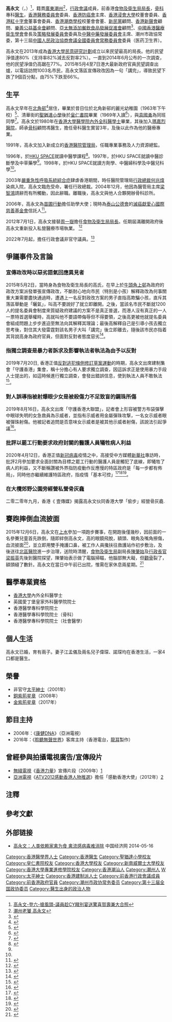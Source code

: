 {{Infobox_officeholder
| honorific-prefix = [[醫生|Dr]]
| name=高永文
| native_name=Ko Wing-man
| honorific-suffix = [[金紫荊星章|GBS]] [[太平紳士|JP]] [[醫生|醫生]]
| original_name = 
| image=Ko Wing-man 2018.jpg
| imagesize= 200px
| caption=
| nationality={{CHN-HKG}}
| office = [[香港行政會議成員列表|香港行政會議成員]]<br />{{small|非官守議員}}
| term_start = 2022年7月1日
| term_end = 
| appointed = [[李家超|李家超]]
| office2={{HKSAR}}第2任[[食物及衛生局|食物及衛生局]]局長
| term_start2=2012年7月1日
| term_end2=2017年6月30日
| predecessor2=[[周一嶽|周一嶽]]
| successor2   =[[陳肇始|陳肇始]]
| birth_date= {{birth_date_and _age|1957|6|16}}
| birth_place= {{BHKG}}
| death_date  =
| death_place =
| spouse     = 江孟儀
| religion   = 
| educate    = 
*[[聖猶達小學|聖猶達小學]]
*[[皇仁書院|皇仁書院]]
*[[香港大學|香港大學]][[內外全科醫學士|內外全科醫學士]]
*[[新南威爾斯大學|新南威爾斯大學]]健康行政碩士
| signature = Ko Wing Man's signature.png
}}

'''高永文'''{{GBSHK}}{{JP}}（{{lang-en|Ko Wing-man}}，{{bd|1957年|6月16日||}}）<ref>[https://www.hk01.com/%E6%B8%AF%E8%81%9E/98464/%E9%AB%98%E6%B0%B8%E6%96%87-%E7%99%BB%E5%85%AD-%E6%90%B6%E9%A2%A8%E9%A0%AD-%E8%AD%B0%E5%93%A1%E8%B6%81CY%E9%A4%9E%E5%88%A5%E5%AE%B4%E9%80%81%E9%A9%9A%E5%96%9C%E8%B3%80%E5%A3%BD%E5%85%BC%E5%A4%A7%E5%90%88%E7%85%A7 高永文-登六-搶風頭-議員趁CY餞別宴送驚喜賀壽兼大合照]</ref>，籍貫[[廣東|廣東]][[潮州|潮州]]<ref>[http://www.hkheadline.com/culture/culture_content.asp?contid=21895&srctype=g 潮州老饕 高永文]</ref>，[[香港特別行政區行政會議|行政會議]]成員，前香港[[食物及衛生局局長|食物及衛生局局長]]，[[骨科|骨科]]專科[[醫生|醫生]]，[[香港醫務委員會|香港醫務委員會]]委員、[[南朗醫院|香港防癌會]]主席、[[香港浸會大學|香港浸會大學]]校董會委員、[[香港紅十字會|香港紅十字會]]董事會委員、[[香港潮商學校|香港潮商學校]]校董會會董、[[新民黨_(香港)|新民黨]]顧問、[[香港新聲會|香港新聲會]]顧問、[[樂善公益基金會|樂善公益基金會]]顧問、[[亞太無添加餐飲食品發展促進會|亞太無添加餐飲食品發展促進會]]顧問<ref>{{Cite web|title=Anti Additive Association|url=https://www.anti-a.org/tw/advisorry-board/|work=Anti Additive Association 無添加餐飲食品發展促進會|accessdate=2019-01-27|language=en-US|archive-url=https://web.archive.org/web/20190128082729/https://www.anti-a.org/tw/advisorry-board/|archive-date=2019-01-28|dead-url=yes}}</ref>、[[中國香港醫療衛生學會|中國香港醫療衛生學會]]會長及[[策略發展委員會|策略發展委員會]]委員及[[中醫中藥發展委員會|中醫中藥發展委員會]]主席、潮州市政協常委，第十三屆[[中國人民政治協商會議全國委員會常務委員會|中國人民政治協商會議全國委員會常務委員會]]委員（医药卫生界）。

高永文在2013年成為[[香港大學民意研究計劃|香港大學民意研究計劃]]成立以來民望最高的局長。他的民望淨值達80%（支持率82%減去反對率2%）。一直到2014年6月公布的一次調查，他的民望淨值仍高踞在77%。2015年5月4至7日港大最新政府官員民望調查出爐，以電話訪問1003名巿民，高永文落區宣傳政改因為一句「講完」，導致民望下跌了9個百分點，由75%下跌至66%。

==生平==
高永文早年在[[北角邨|北角邨]]<ref>{{Cite web |url=http://www.youtube.com/watch?v=AlhEXs80Fgk |title=RTHK香港故事第18輯03：由春秧街說起 2011-12-26 |accessdate=2013-01-02 |archive-date=2013-09-25 |archive-url=https://web.archive.org/web/20130925203221/http://www.youtube.com/watch?v=AlhEXs80Fgk |dead-url=no }}</ref>居住，畢業於昔日位於北角新邨的麗光幼稚園（1963年下午校）<ref>{{cite news |title=十三校行畢業禮 |url=https://mmis.hkpl.gov.hk/coverpage/-/coverpage/view?_coverpage_WAR_mmisportalportlet_hsf=%E7%95%A2%E6%A5%AD%E7%A6%AE&_coverpage_WAR_mmisportalportlet_actual_q=%28%20verbatim_dc.collection%3A%28%22Old%5C%20HK%5C%20Newspapers%22%29%20%29%20AND+%28%20%28%20allTermsMandatory%3A%28true%29%20OR+all_dc.title%3A%28%E7%95%A2%E6%A5%AD%E7%A6%AE%29%20OR+all_dc.creator%3A%28%E7%95%A2%E6%A5%AD%E7%A6%AE%29%20OR+all_dc.contributor%3A%28%E7%95%A2%E6%A5%AD%E7%A6%AE%29%20OR+all_dc.subject%3A%28%E7%95%A2%E6%A5%AD%E7%A6%AE%29%20OR+fulltext%3A%28%E7%95%A2%E6%A5%AD%E7%A6%AE%29%20OR+all_dc.description%3A%28%E7%95%A2%E6%A5%AD%E7%A6%AE%29%20%29%20%29&_coverpage_WAR_mmisportalportlet_sort_field=dc.publicationdate_bsort&p_r_p_-1078056564_c=QF757YsWv5%2FH7zGe%2FKF%2BFOnG5K3GOEYL&_coverpage_WAR_mmisportalportlet_o=1426&_coverpage_WAR_mmisportalportlet_sort_order=desc&_coverpage_WAR_mmisportalportlet_filter=dc.publicationdate_dt%3A%5B1960-01-01T00%3A00%3A00Z+TO+1969-12-31T15%3A59%3A59Z%5D |page=13 |language= |publisher=華僑日報 | date=1963-07-27 |accessdate=2022-04-24 |quote= }}</ref>、清華街的[[聖猶達小學|聖猶達小學]]{{noteTag|資料出自2013年出版的《天主教聖猶達堂St Jude's Church 建堂六十周年紀念特刊 1953-2013》〈綿綿60年 情繫北角歷變遷──記聖猶達堂口述歷史〉第23頁：「「那時聖猶達屬私立學校，每月學費20元，所以學生多數有點家底；再加上街坊多數認為天主教區辦學認真，雖然學費貴但報名也要排長龍呢。」在1958至1968年擔任聖猶達堂助理司鐸的楊慶松神父，在牧職之餘也要在小學教聖經科。‧‧‧‧‧‧還有一位聖猶達校友必須提及的，就是衛生及福利局局長高永文。楊神父依稀記得，高永文小時候十分乖巧，不過當時身形較為瘦削。」。}}後於[[皇仁書院|皇仁書院]]畢業（1969年入讀<ref>{{cite news |title=葛量洪港政府 兩獎學金名單 |url=https://mmis.hkpl.gov.hk/coverpage/-/coverpage/view?_coverpage_WAR_mmisportalportlet_hsf=%E7%95%A2%E6%A5%AD%E7%A6%AE&_coverpage_WAR_mmisportalportlet_actual_q=%28%20verbatim_dc.collection%3A%28%22Old%5C%20HK%5C%20Newspapers%22%29%20%29%20AND+%28%20%28%20allTermsMandatory%3A%28true%29%20OR+all_dc.title%3A%28%E7%95%A2%E6%A5%AD%E7%A6%AE%29%20OR+all_dc.creator%3A%28%E7%95%A2%E6%A5%AD%E7%A6%AE%29%20OR+all_dc.contributor%3A%28%E7%95%A2%E6%A5%AD%E7%A6%AE%29%20OR+all_dc.subject%3A%28%E7%95%A2%E6%A5%AD%E7%A6%AE%29%20OR+fulltext%3A%28%E7%95%A2%E6%A5%AD%E7%A6%AE%29%20OR+all_dc.description%3A%28%E7%95%A2%E6%A5%AD%E7%A6%AE%29%20%29%20%29&_coverpage_WAR_mmisportalportlet_sort_field=dc.publicationdate_bsort&p_r_p_-1078056564_c=QF757YsWv59f%2BqmPwqsIkMnQymXQNwJo&_coverpage_WAR_mmisportalportlet_o=70&_coverpage_WAR_mmisportalportlet_sort_order=desc&_coverpage_WAR_mmisportalportlet_filter=dc.publicationdate_dt%3A%5B1960-01-01T00%3A00%3A00Z+TO+1969-12-31T15%3A59%3A59Z%5D |page=12 |language= |publisher=華僑日報 | date=1969-08-23 |accessdate=2022-03-04 |quote= }}</ref>），與[[袁國勇|袁國勇]]為同班同學<ref>{{web reference|URL=http://jet.my-magazine.me/article/detail/interview/9636|title=高永文 高材生退學了|work=東周網|year=2017年|date=7月31日|accessdate=2017-10-30|archive-date=2017-11-07|archive-url=https://web.archive.org/web/20171107055603/http://jet.my-magazine.me/article/detail/interview/9636|dead-url=no}}</ref>。高永文於1980年在[[香港大學醫學院|香港大學醫學院]][[內外全科醫學士|內外全科醫學士]]畢業，其後加入[[瑪嘉烈醫院|瑪嘉烈醫院]]，師承[[骨科|骨科]]顧問馮醫生，擔任骨科醫生實習3年，及後以此作為他的醫療專業。

1991年，高永文加入新成立的[[香港醫院管理局|香港醫院管理局]]，任職專業事務及人力資源總監。

1996年，於[[HKU_SPACE|HKU SPACE]]就讀中醫學課程<ref name="youtube.com">{{Cite web |url=https://www.youtube.com/watch?v=HUNbAp8ASd8 |title=高永文《天人合一》【HKU SPACE 60週年「活 ‧ 學空間」短片】 |access-date=2017-07-16 |archive-date=2021-10-04 |archive-url=https://web.archive.org/web/20211004091208/https://www.youtube.com/watch?v=HUNbAp8ASd8 |dead-url=no }}</ref>。1997年，於HKU SPACE就讀中醫診斷學及中草藥學<ref name="youtube.com"/>。1998年，於HKU SPACE就讀方劑學、中醫婦科學及中醫兒科學<ref name="youtube.com"/>。

2003年[[嚴重急性呼吸系統綜合症|嚴重急性呼吸系統綜合症]]肆虐香港期間，時任醫院管理局[[行政總裁|行政總裁]][[何兆煒|何兆煒]]染病入院，高永文臨危受命，署任行政總裁。2004年12月，他因為醫管局主席[[梁智鴻|梁智鴻]]請辭而有所觸動，因此辭職。離職後，高永文與他人合夥開辦骨科診所。

2006年，高永文為[[苗圃行動|苗圃行動]]擔任助學大使；現時為[[泰山公德會|泰山公德會]]的[[滅癌獻愛心國際慈善基金會|滅癌獻愛心國際慈善基金會]]信託人<ref>{{Cite web |url=http://www.taishan-international.org/profile.html |title=泰山公德會 |access-date=2007-07-12 |archive-date=2007-08-20 |archive-url=https://web.archive.org/web/20070820094137/http://www.taishan-international.org/profile.html |dead-url=no }}</ref>。

2012年7月1日，高永文接替[[周一嶽|周一嶽]]擔任[[食物及衛生局局長|食物及衛生局局長]]。任期屆滿離開政府後高永文重新投入私營醫療市場執業。 <ref>{{cite news|url=https://china.hket.com/article/2081354/%E4%B8%AD%E7%BE%8E%E8%B2%BF%E6%88%B0%E7%B7%A9%E5%92%8C%20%E5%82%B3%E4%BA%AC%E6%9C%89%E6%A2%9D%E4%BB%B6%E6%89%B9%E9%AB%98%E9%80%9A%E4%BD%B5%E8%B3%BC|title=高永文邵善波轉職私醫及基金會執董　港府：不構成利益衝突|publisher=經濟日報|date=2018-05-18|accessdate=2018-05-27|archive-date=2018-05-27|archive-url=https://web.archive.org/web/20180527143338/https://china.hket.com/article/2081354/%E4%B8%AD%E7%BE%8E%E8%B2%BF%E6%88%B0%E7%B7%A9%E5%92%8C%20%E5%82%B3%E4%BA%AC%E6%9C%89%E6%A2%9D%E4%BB%B6%E6%89%B9%E9%AB%98%E9%80%9A%E4%BD%B5%E8%B3%BC|dead-url=no}}</ref>

2022年7月起，擔任行政會議非官守議員。<ref>{{cite web|url=https://news.rthk.hk/rthk/ch/component/k2/1654193-20220622.htm |title=新一屆行政會議成員名單公布　葉劉淑儀任召集人 |publisher=香港電台網站|date=2022-06-22|accessdate=2022-06-25}}</ref>

==爭議事件及言論==

===宣傳政改時以惡劣語氣回應異見者===
2015年5月2日，當時身為食物及衛生局長的高氏，在早上於[[牛頭角上邨|牛頭角上邨]]為政府的政改方案派發單張宣傳政改，不斷耐心地向市民（特別是小孩）解釋政改為何事關重大兼需要盡快通過時，遭遇上一名反對政改方案的男子直指高欺騙小孩，直斥其落區舉動是「曬氣」，叫高不要說好了就立即離開。之後，當該名市民不斷就1200人的提名委員會制度來質疑政府建議的方案不是真正普選，而港人沒有真正的一人一票特首選舉權時，高就叫他不要語帶侮辱但不得要領，之後高更被他就提名委員會組成問題上步步進迫至無法向其解釋其理論；最後高解釋自己是引導小孩去獨立思考後，對住其大發雷霆對該名男子大叫「講完」後立即離去，隨後該市民亦指着其背說高身為政府官員，但面對反對者態度惡劣<ref name="Apple Daily 20150503'">{{cite web|title=推銷政改被指「呃細路」高永文突情緒失控|url=https://hk.news.appledaily.com/local/daily/article/20150503/19134171|accessdate=2020-04-12|archive-date=2020-04-12|archive-url=https://web.archive.org/web/20200412110336/https://hk.news.appledaily.com/local/daily/article/20150503/19134171|dead-url=no}}</ref>。

===指獨立調查是暴力者訴求及影響執法者執法為由予以反對===
2019年7月20日, 香港正值[[反對逃犯條例修訂草案運動|反對逃犯條例修訂草案運動]]的時期，高永文出席建制集會「守護香港」集會，稱十分擔心有人要求獨立調查，因這訴求正是使用暴力手段人士提出的，如這時候進行獨立調查，會發出錯誤信息，使到執法人員不敢執法<ref>{{cite web |title=高永文：如獨立調查，警察不敢執法 |url=https://thestandnews.com/politics/%E5%87%BA%E5%B8%AD%E5%BB%BA%E5%88%B6%E9%9B%86%E6%9C%83-%E9%AB%98%E6%B0%B8%E6%96%87-%E5%A6%82%E7%8D%A8%E7%AB%8B%E8%AA%BF%E6%9F%A5-%E8%AD%A6%E5%AF%9F%E4%B8%8D%E6%95%A2%E5%9F%B7%E6%B3%95-%E7%9B%A7%E5%AF%B5%E8%8C%82-%E5%B0%8D%E6%9A%B4%E5%8A%9B%E9%9B%B6%E5%AE%B9%E5%BF%8D/ |date=2019年7月20日 |accessdate=2019年8月18日 |archive-date=2019年8月14日 |archive-url=https://web.archive.org/web/20190814215645/https://thestandnews.com/politics/%E5%87%BA%E5%B8%AD%E5%BB%BA%E5%88%B6%E9%9B%86%E6%9C%83-%E9%AB%98%E6%B0%B8%E6%96%87-%E5%A6%82%E7%8D%A8%E7%AB%8B%E8%AA%BF%E6%9F%A5-%E8%AD%A6%E5%AF%9F%E4%B8%8D%E6%95%A2%E5%9F%B7%E6%B3%95-%E7%9B%A7%E5%AF%B5%E8%8C%82-%E5%B0%8D%E6%9A%B4%E5%8A%9B%E9%9B%B6%E5%AE%B9%E5%BF%8D/ |dead-url=no }}{{zh-hant}}</ref>。

===對人誤導指被射爆眼少女是被殺傷力不足致盲的鋼珠所傷===

2019年8月16日，高永文出席「守護香港大聯盟」，記者會上形容被警方布袋彈擊中眼球失明的女急救員為示威者，並指有示威者用金屬彈珠攻撃，一名女示威者眼被彈珠射傷。他被記者追問是否意味女示威者是被其他示威者射傷，該說法引起爭議<ref>{{cite web |title=【811衝突】提眼中槍女遭彈珠傷引爭議　高永文：無意指由誰造成 |url=https://www.hk01.com/%E6%94%BF%E6%83%85/364800/811%E8%A1%9D%E7%AA%81-%E6%8F%90%E7%9C%BC%E4%B8%AD%E6%A7%8D%E5%A5%B3%E9%81%AD%E5%BD%88%E7%8F%A0%E5%82%B7%E5%BC%95%E7%88%AD%E8%AD%B0-%E9%AB%98%E6%B0%B8%E6%96%87-%E7%84%A1%E6%84%8F%E6%8C%87%E7%94%B1%E8%AA%B0%E9%80%A0%E6%88%90 |date=2019年8月17日 |accessdate=2019年8月30日 |archive-date=2019年8月30日 |archive-url=https://web.archive.org/web/20190830055031/https://www.hk01.com/%E6%94%BF%E6%83%85/364800/811%E8%A1%9D%E7%AA%81-%E6%8F%90%E7%9C%BC%E4%B8%AD%E6%A7%8D%E5%A5%B3%E9%81%AD%E5%BD%88%E7%8F%A0%E5%82%B7%E5%BC%95%E7%88%AD%E8%AD%B0-%E9%AB%98%E6%B0%B8%E6%96%87-%E7%84%A1%E6%84%8F%E6%8C%87%E7%94%B1%E8%AA%B0%E9%80%A0%E6%88%90 |dead-url=no }}{{zh-hant}}</ref>。

===批評以罷工行動要求政府封關的醫護人員犧牲病人利益===
2020年4月12日，香港正值[[嚴重急性呼吸系統綜合症冠狀病毒2型|新冠病毒]]疫情之中，高接受中方媒體[[新華社|新華社]]專訪時，批評2月參加要求全面封關為目標之罷工行動的醫護人員是觸犯了底線，即犧牲了病人的利益，又不斷稱讚被外界指防疫動作反應慢的特區政府是「每一步都有佈局」，同時他亦繼續維護特區政府，指疫情「基本可控」<ref>{{Cite web|title=從「非典」到新冠 高永文親歷的兩次抗疫 - 香港文匯網|url=http://news.wenweipo.com/2020/04/12/IN2004120060.htm|accessdate=2021-04-27|work=news.wenweipo.com|archive-date=2021-04-27|archive-url=https://web.archive.org/web/20210427012221/http://news.wenweipo.com/2020/04/12/IN2004120060.htm|dead-url=no}}</ref><ref>{{Cite web|title=专访港区全国政协委员高永文 “把脉”疫后大湾区医疗|url=http://ehsxtlt.com/65885441/724/I/W0yCV0Fc/2fkqo/3.html|accessdate=2021-04-27|work=ehsxtlt.com|archive-date=2021-04-27|archive-url=https://web.archive.org/web/20210427012220/http://ehsxtlt.com/65885441/724/I/W0yCV0Fc/2fkqo/3.html|dead-url=no}}</ref><ref>{{Cite web|title=保護病人是天職 高永文抨醫護罷工|url=https://std.stheadline.com/politics/article/1260845/政治-新聞-保護病人是天職-高永文抨醫護罷工|accessdate=2021-04-27|last=星島日報|work=std.stheadline.com|language=zh-Hant-HK|archive-date=2021-04-29|archive-url=https://web.archive.org/web/20210429093319/https://std.stheadline.com/politics/article/1260845/%E6%94%BF%E6%B2%BB-%E6%96%B0%E8%81%9E-%E4%BF%9D%E8%AD%B7%E7%97%85%E4%BA%BA%E6%98%AF%E5%A4%A9%E8%81%B7-%E9%AB%98%E6%B0%B8%E6%96%87%E6%8A%A8%E9%86%AB%E8%AD%B7%E7%BD%B7%E5%B7%A5|dead-url=no}}</ref>。

===在大欖郊野公園旁經營私營骨灰龕===

二零二零年九月，香港《 壹傳媒》揭露高永文伙同香港大學「偷步」經營骨灰龕.

==賽跑摔倒血流披面==
2015年12月6日，高永文在[[上水|上水]]參加一項跑步賽事，在開跑後僅幾秒，因前面的一名參賽兒童首先跌倒，隨即絆倒高永文，高的眼鏡飛脫，額頭、眼角及嘴角擦傷，血流披面<ref>{{cite web |title=高永文跑步賽事跌倒受傷送院 |url=http://news.rthk.hk/rthk/ch/component/k2/1227913-20151206.htm?spTabChangeable=0 |publisher=[[香港電台|香港電台]] |date=2015年12月6日 |accessdate=2016年11月26日 |archive-date=2015年12月8日 |archive-url=https://web.archive.org/web/20151208132730/http://news.rthk.hk/rthk/ch/component/k2/1227913-20151206.htm?spTabChangeable=0 |dead-url=no }}{{zh-hant}}</ref>，並立即用雙手掩護口鼻，被工作人員攙扶往救護站作初步敷治，及後送往[[北區醫院|北區醫院]]進一步治理，送院時清醒，[[食物及衛生局|食物及衛生局]]副局長[[陳肇始|陳肇始]]及[[香港特首|行政長官]][[梁振英|梁振英]]先後到醫院探望，陳肇始表示做了電腦掃瞄，他腦部無大礙，但[[顴骨|顴骨]]裂了，額頭縫了數針。高永文在當日中午前已出院，惟需在家休息兩星期。<ref>{{cite web |title=【推介影片】高永文跑步賽跌倒 額頭流血 |url=http://news.rthk.hk/rthk/ch/component/k2/1227916-20151206.htm?spTabChangeable=0 |publisher=[[香港電台|香港電台]] |date=2015年12月6日 |accessdate=2016年11月26日 |archive-date=2015年12月8日 |archive-url=https://web.archive.org/web/20151208112940/http://news.rthk.hk/rthk/ch/component/k2/1227916-20151206.htm?spTabChangeable=0 |dead-url=no }}{{zh-hant}}</ref>

==醫學專業資格==
*[[香港大學|香港大學]]內外全科醫學士
*英國愛丁堡皇家外科醫學院院士
*香港醫學專科學院院士
*香港醫學專科學院院士（骨科）
*香港醫學專科學院院士（社會醫學）

==個人生活==
高永文已婚，育有兩子。妻子江孟儀及兩名兒子偉琛、諾琛均在香港生活，一家4口都是醫生。

==榮譽==
*非官守[[太平紳士|太平紳士]]（2001年）
*[[銅紫荊星章|銅紫荊星章]]（2008年）
*[[金紫荊星章|金紫荊星章]]（2017年）

==節目主持==
*2006年：《[[康健DNA|康健DNA]]》（亞洲電視）
*2016年：《[[聆聽無聲世界|聆聽無聲世界]]》客席主持（香港電台，[[龍耳|龍耳]]製作）

==曾經參與拍攝電視廣告/宣傳段片==
*[[電視廣播有限公司|無綫電視]]《[[香港力量|香港力量]]》宣傳片段（2009年）[http://hk.youtube.com/watch?v=GEJ75RazZjA]
*[[亞洲電視|亞洲電視]]《[[ATV2012感動香港人物推選|ATV2012感動香港人物推選]]》擔任「感動香港大使」（2012年）[https://web.archive.org/web/20120501232829/http://www.hkatv.com/v5/12/hklovingheart2012/content.html]

==注釋==
{{noteFoot}}

== 參考文獻 ==
{{reflist}}

== 外部链接 ==
*[https://web.archive.org/web/20160304142636/http://kfq.ce.cn/sy/gnxw/201405/11/t20140511_1605948.shtml 高永文：人类依赖家禽为食 禽流感病毒难消除] 中国经济网 2014-05-16
{{start box}}
{{s-off}}
{{s-before|[[周一嶽|周一嶽]]}}
{{s-title|[[File:Hong_Kong_SAR_Regional_Emblem.svg|22px]][[食物及衛生局局長|食物及衛生局局長]]|2012年7月1日－2017年6月30日}}
{{s-after|[[陳肇始|陳肇始]]}}
{{end box}}

{{感動香港}}
{{DEFAULTSORT:G}}
[[Category:香港醫學界人士|Category:香港醫學界人士]]
[[Category:香港醫生|Category:香港醫生]]
[[Category:聖猶達小學校友|Category:聖猶達小學校友]]
[[Category:皇仁書院校友|Category:皇仁書院校友]]
[[Category:香港大學校友|Category:香港大學校友]]
[[Category:新南威爾士大學校友|Category:新南威爾士大學校友]]
[[Category:香港大學專業進修學院校友|Category:香港大學專業進修學院校友]]
[[Category:香港潮汕人|Category:香港潮汕人]]
[[Category:潮州人|Category:潮州人]]
[[Category:高姓|W]]
[[Category:太平紳士|Category:太平紳士]]
[[Category:香港建制派人士|Category:香港建制派人士]]
[[Category:前香港行政會議成員|Category:前香港行政會議成員]]
[[Category:前香港政府官員|Category:前香港政府官員]]
[[Category:潮州市政协常务委员|Category:潮州市政协常务委员]]
[[Category:第十三届全国政协委员|Category:第十三届全国政协委员]]
[[Category:醫生出身的政治人物|Category:醫生出身的政治人物]]